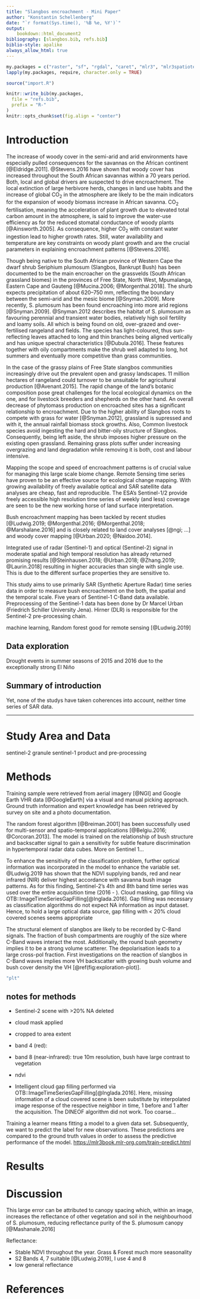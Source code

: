 ```yaml
---
title: "Slangbos encroachment - Mini Paper"
author: "Konstantin Schellenberg"
date: "`r format(Sys.time(), '%B %e, %Y')`"
output: 
    bookdown::html_document2
bibliography: [slangbos.bib, refs.bib]
biblio-style: apalike
always_allow_html: true
---
```


<style>
.html-widget {
    margin: auto;
}
</style>

```r

my.packages = c("raster", "sf", "rgdal", "caret", "mlr3", "mlr3spatiotempcv")
lapply(my.packages, require, character.only = TRUE)

source("import.R")
```


```r
knitr::write_bib(my.packages,
  file = "refs.bib",
  prefix = "R-"
)
knitr::opts_chunk$set(fig.align = "center")
```

# Introduction

The increase of woody cover in the semi-arid and arid environments have especially pulled consequences for the savannas on the African continent [@Eldridge.2011]. @Stevens.2016 have shown that woody cover has increased throughout the South African savannas within a 70 years period. Both, local and global drivers are suspected to drive encroachment. The local extinction of large herbivore herds, changes in land use habits and the increase of global CO<sub>2</sub> in the atmosphere are likely to be the main indicators for the expansion of woody biomass increase in African savanna. CO<sub>2</sub> fertilisation, meaning the acceleration of plant growth due to elevated total carbon amount in the atmosphere, is said to improve the water-use efficiency as for the reduced stomatal conductance of woody plants [@Ainsworth.2005]. As consequence, higher C0<sub>2</sub> with constant water ingestion lead to higher growth rates. Still, water availability and temperature are key constraints on woody plant growth and are the crucial parameters in explaining encroachment patterns [@Stevens.2016].

Though being native to the South African province of Western Cape the dwarf shrub Seriphium plumosum (Slangbos, Bankrupt Bush) has been documented to be the main encroacher on the grassvelds (South African grassland biomes) in the provinces of Free State, North West, Mpumalanga, Eastern Cape and Gauteng [@Mucina.2006; @Morgenthal.2018]. The shurb expects precipitation of about 620–750 mm, reflecting the boundary between the semi-arid and the mesic biome [@Snyman.2009]. More recently, S. plumosum has been found encroaching into more arid regions [@Snyman.2009].
@Snyman.2012 describes the habitat of S. plumosum as favouring perennial and transient water bodies, relatively high soil fertility and loamy soils. All which is being found on old, over-grazed and over-fertilised rangeland and fields. The species has light-coloured, thus sun-reflecting leaves attached to long and thin branches being aligned vertically and has unique spectral characteristics [@Dubula.2016]. These features together with oily compartments make the shrub well adapted to long, hot summers and eventually more competitive than grass communities.

In the case of the grassy plains of Free State slangbos communities increasingly drive out the prevalent open and grassy landscapes. 11 million hectares of rangeland could turnover to be unsuitable for agricultural production [@Avenant.2015]. The rapid change of the land's botanic composition pose great challenges for the local ecological dynamics on the one, and for livestock breeders and shepherds on the other hand. 
An overall decrease of phytomass production on encroached sites has a significant relationship to encroachment. Due to the higher ability of Slangbos roots to compete with grass for water [@Snyman.2012], grassland is supressed and with it, the annual rainfall biomass stock growths.
Also, Common livestock species avoid ingesting the hard and bitter-oily structure of Slangbos. Consequently, being left aside, the shrub imposes higher pressure on the existing open grassland. Remaining grass plots suffer under increasing overgrazing and land degradation while removing it is both, cost and labour intensive. 

Mapping the scope and speed of encroachment patterns is of crucial value for managing this large scale biome change. Remote Sensing time series have proven to be an effective source for ecological change mapping. With growing availability of freely available optical and SAR satellite data analyses are cheap, fast and reproducible. The ESA's Sentinel-1/2 provide freely accessible high resolution time series of weekly (and less) coverage are seen to be the new working horse of land surface interpretation.

Bush encroachment mapping has been tackled by recent studies [@Ludwig.2019; @Morgenthal.2016; @Morgenthal.2018; @Marshalane.2016] and is closely related to land cover analyses [@ngi; ...] and woody cover mapping [@Urban.2020; @Naidoo.2014]. 

Integrated use of radar (Sentinel-1) and optical (Sentinel-2) signal in moderate spatial and high temporal resolution has already returned promising results [@Steinhausen.2018; @Urban.2018; @Zhang.2019; @Laurin.2018] resulting in higher accuracies than single with single use. This is due to the different surface properties they are sensitive to. 

This study aims to use primarily SAR (Synthetic Aperture Radar) time series data in order to measure bush encroachment on the both, the spatial and the temporal scale. Five years of Sentinel-1 C-Band data available.
Preprocessing of the Sentinel-1 data has been done by Dr Marcel Urban (Friedrich Schiller University Jena). Hirner (DLR) is responsible for the Sentinel-2 pre-processing chain. 

machine learning, Random forest good for remote sensing [@Ludwig.2019]



## Data exploration

Drought events in summer seasons of 2015 and 2016 due to the exceptionally strong El Niño

## Summary of introduction

Yet, none of the studys have taken coherences into account, neither time series of SAR data.


---
# Study Area and Data

sentinel-2 granule
sentinel-1 product and pre-processing


# Methods

Training sample were retrieved from aerial imagery [@NGI] and Google Earth VHR data [@GoogleEarth] via a visual and manual picking approach. Ground truth information and expert knowledge has been retrieved by survey on site and a photo documentation. 

The random forest algorithm [@Breiman.2001] has been successfully used for multi-sensor and spatio-temporal applications [@Belgiu.2016; @Corcoran.2013]. The model is trained on the relationship of bush structure and backscatter signal to gain a sensitivity for subtle feature discrimination in hypertemporal radar data cubes. More on Sentinel 1...

To enhance the sensitivity of the classification problem, further optical information was incorporated in the model to enhance the variable set. @Ludwig.2019 has shown that the NDVI supplying bands, red and near infrared (NIR) deliver highest accordance with savanna bush image patterns. As for this finding, Sentinel-2's 4th and 8th band time series was used over the entire acquisition time (2016 - ). Cloud masking, gap filling via OTB::ImageTimeSeriesGapFilling[@Inglada.2016]. Gap filling was necessary as classification algorithms do not expect NA information as input dataset. Hence, to hold a large optical data source, gap filling with < 20% cloud covered scenes seems appropriate 

The structural element of slangbos are likely to be recorded by C-Band signals. The fraction of bush compartments are roughly of the size where C-Band waves interact the most. Additionally, the round bush geometry implies it to be a strong volume scatterer. The depolarisation leads to a large cross-pol fraction. First investigations on the reaction of slangbos in C-Band waves implies more VH backscatter with growing bush volume and bush cover density the VH [\@ref(fig:exploration-plot)].

```r
"plt"
```

## notes for methods

- Sentinel-2 scene with >20% NA deleted
- cloud mask applied
- cropped to area extent
- band 4 (red): 
- band 8 (near-infrared): true 10m resolution, bush have large contrast to vegetation
- ndvi

- Intelligent cloud gap filling performed via OTB::ImageTimeSeriesGapFilling[@Inglada.2016]. Here, missing information of a cloud covered scene is been substitute by interpolated image response of the respective neighbor in time, 1 before and 1 after the acquisition. The DINEOF algorithm did not work. Too coarse...

Training a learner means fitting a model to a given data set. Subsequently, we want to predict the label for new observations. These predictions are compared to the ground truth values in order to assess the predictive performance of the model. <https://mlr3book.mlr-org.com/train-predict.html>

# Results

# Discussion

This large error can be attributed to canopy
spacing which, within an image, increases the reflectance of other vegetation and soil in the
neighbourhood of S. plumosum, reducing reflectance purity of the S. plumosum canopy [@Mashanale.2016]

Reflectance:

- Stable NDVI throughout the year. Grass & Forest much more seasonality
- S2 Bands 4, 7 suitable [@Ludwig.2019], I use 4 and 8
- low general reflectance

# 

# References
